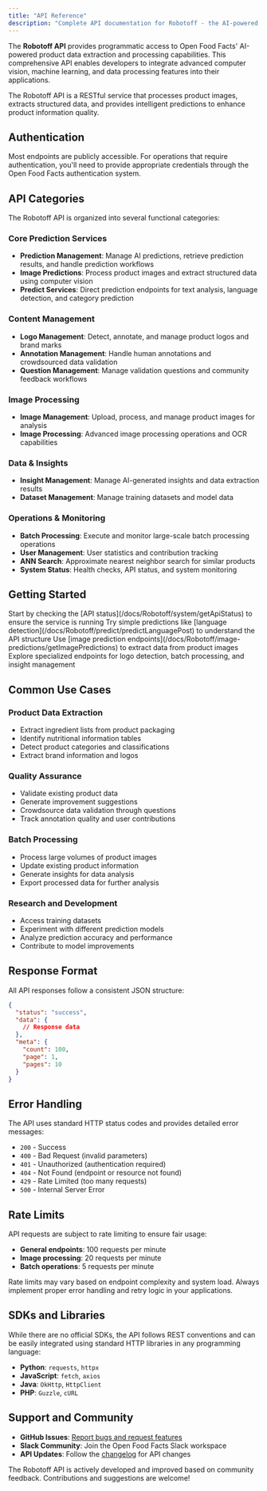 ```yaml
---
title: "API Reference"
description: "Complete API documentation for Robotoff - the AI-powered product data extraction service for Open Food Facts"
---
```



The **Robotoff API** provides programmatic access to Open Food Facts' AI-powered product data extraction and processing capabilities. This comprehensive API enables developers to integrate advanced computer vision, machine learning, and data processing features into their applications.

<Callout type="info">
  The Robotoff API is a RESTful service that processes product images, extracts
  structured data, and provides intelligent predictions to enhance product
  information quality.
</Callout>

## Authentication

Most endpoints are publicly accessible. For operations that require authentication, you'll need to provide appropriate credentials through the Open Food Facts authentication system.

## API Categories

The Robotoff API is organized into several functional categories:

### Core Prediction Services

- **Prediction Management**: Manage AI predictions, retrieve prediction results, and handle prediction workflows
- **Image Predictions**: Process product images and extract structured data using computer vision
- **Predict Services**: Direct prediction endpoints for text analysis, language detection, and category prediction

### Content Management

- **Logo Management**: Detect, annotate, and manage product logos and brand marks
- **Annotation Management**: Handle human annotations and crowdsourced data validation
- **Question Management**: Manage validation questions and community feedback workflows

### Image Processing

- **Image Management**: Upload, process, and manage product images for analysis
- **Image Processing**: Advanced image processing operations and OCR capabilities

### Data & Insights

- **Insight Management**: Manage AI-generated insights and data extraction results
- **Dataset Management**: Manage training datasets and model data

### Operations & Monitoring

- **Batch Processing**: Execute and monitor large-scale batch processing operations
- **User Management**: User statistics and contribution tracking
- **ANN Search**: Approximate nearest neighbor search for similar products
- **System Status**: Health checks, API status, and system monitoring

## Getting Started

<Steps>
  <Step title="Explore System Status">
    Start by checking the [API status](/docs/Robotoff/system/getApiStatus) to
    ensure the service is running
  </Step>
  <Step title="Test Basic Predictions">
    Try simple predictions like [language
    detection](/docs/Robotoff/predict/predictLanguagePost) to understand the API
    structure
  </Step>
  <Step title="Process Product Images">
    Use [image prediction
    endpoints](/docs/Robotoff/image-predictions/getImagePredictions) to extract
    data from product images
  </Step>
  <Step title="Integrate Advanced Features">
    Explore specialized endpoints for logo detection, batch processing, and
    insight management
  </Step>
</Steps>

## Common Use Cases

### Product Data Extraction

- Extract ingredient lists from product packaging
- Identify nutritional information tables
- Detect product categories and classifications
- Extract brand information and logos

### Quality Assurance

- Validate existing product data
- Generate improvement suggestions
- Crowdsource data validation through questions
- Track annotation quality and user contributions

### Batch Processing

- Process large volumes of product images
- Update existing product information
- Generate insights for data analysis
- Export processed data for further analysis

### Research and Development

- Access training datasets
- Experiment with different prediction models
- Analyze prediction accuracy and performance
- Contribute to model improvements

## Response Format

All API responses follow a consistent JSON structure:

```json
{
  "status": "success",
  "data": {
    // Response data
  },
  "meta": {
    "count": 100,
    "page": 1,
    "pages": 10
  }
}
```

## Error Handling

The API uses standard HTTP status codes and provides detailed error messages:

- `200` - Success
- `400` - Bad Request (invalid parameters)
- `401` - Unauthorized (authentication required)
- `404` - Not Found (endpoint or resource not found)
- `429` - Rate Limited (too many requests)
- `500` - Internal Server Error

## Rate Limits

API requests are subject to rate limiting to ensure fair usage:

- **General endpoints**: 100 requests per minute
- **Image processing**: 20 requests per minute
- **Batch operations**: 5 requests per minute

<Callout type="warning">
  Rate limits may vary based on endpoint complexity and system load. Always
  implement proper error handling and retry logic in your applications.
</Callout>

## SDKs and Libraries

While there are no official SDKs, the API follows REST conventions and can be easily integrated using standard HTTP libraries in any programming language:

- **Python**: `requests`, `httpx`
- **JavaScript**: `fetch`, `axios`
- **Java**: `OkHttp`, `HttpClient`
- **PHP**: `Guzzle`, `cURL`

## Support and Community

- **GitHub Issues**: [Report bugs and request features](https://github.com/openfoodfacts/robotoff/issues)
- **Slack Community**: Join the Open Food Facts Slack workspace
- **API Updates**: Follow the [changelog](https://github.com/openfoodfacts/robotoff/releases) for API changes

<Callout type="info">
  The Robotoff API is actively developed and improved based on community
  feedback. Contributions and suggestions are welcome!
</Callout>
